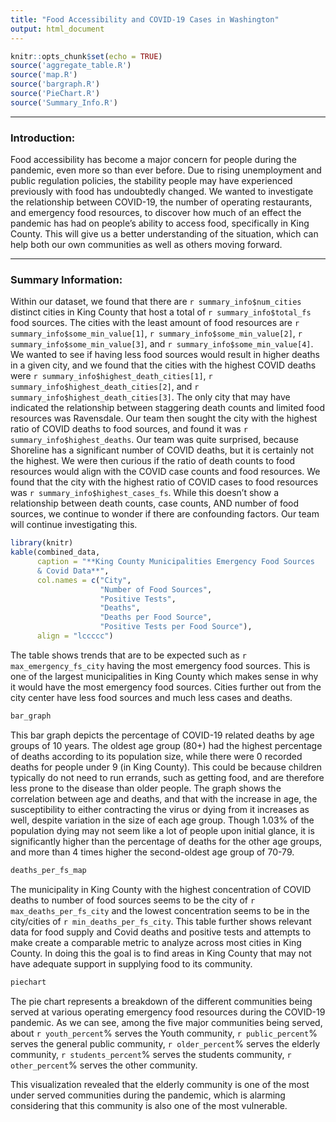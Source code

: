 ```yaml
---
title: "Food Accessibility and COVID-19 Cases in Washington"
output: html_document
---
```


```r
knitr::opts_chunk$set(echo = TRUE)
source('aggregate_table.R')
source('map.R')
source('bargraph.R')
source('PieChart.R')
source('Summary_Info.R')
```
---

### Introduction:
Food accessibility has become a major concern for people during the pandemic,
even more so than ever before. Due to rising unemployment and public regulation
policies, the stability people may have experienced previously with food has
undoubtedly changed. We wanted to investigate the relationship between COVID-19,
the number of operating restaurants, and emergency food resources, to discover
how much of an effect the pandemic has had on people’s ability to access food,
specifically in King County. This will give us a better understanding of the
situation, which can help both our own communities as well as others moving
forward.

---
### Summary Information:
Within our dataset, we found that there are `r summary_info$num_cities` distinct cities in King County that host a total of `r summary_info$total_fs` food sources. The cities with the 
least amount of food resources are `r summary_info$some_min_value[1]`,
`r summary_info$some_min_value[2]`, `r summary_info$some_min_value[3]`, and 
`r summary_info$some_min_value[4]`. We wanted to see if having less food sources 
would result in higher deaths in a given city, and we found that the cities with the 
highest COVID deaths were `r summary_info$highest_death_cities[1]`, 
`r summary_info$highest_death_cities[2]`, and `r summary_info$highest_death_cities[3]`.
The only city that may have indicated the relationship between staggering death counts and 
limited food resources was Ravensdale. Our team then sought the city with the 
highest ratio of COVID deaths to food sources, and found it was `r summary_info$highest_deaths`. 
Our team was quite surprised, because Shoreline has a significant number of COVID deaths,
but it is certainly not the highest. We were then curious if the ratio of death counts to 
food resources  would align with the COVID case counts and food resources.
We found that the city with the highest ratio of COVID cases to food resources was 
`r summary_info$highest_cases_fs`. While this doesn't show a relationship between
death counts, case counts, AND number of food sources, we continue to wonder if 
there are confounding factors. Our team will continue investigating this.


```r
library(knitr)
kable(combined_data,
      caption = "**King County Municipalities Emergency Food Sources
      & Covid Data**",
      col.names = c("City",
                    "Number of Food Sources",
                    "Positive Tests",
                    "Deaths",
                    "Deaths per Food Source",
                    "Positive Tests per Food Source"),
      align = "lccccc")
```

The table shows trends that are to be expected such as `r max_emergency_fs_city`
having the most emergency food sources. This is one of the largest municipalities
in King County which makes sense in why it would have the most emergency food
sources. Cities further out from the city center have less food sources and much
less cases and deaths.

```r
bar_graph

```

This bar graph depicts the percentage of COVID-19 related deaths by age groups of
10 years. The oldest age group (80+) had the highest percentage of deaths according
to its population size, while there were 0 recorded deaths for people under 9
(in King County). This could be because children typically do not need to run errands,
such as getting food, and are therefore less prone to the disease than older people.
The graph shows the correlation between age and deaths, and that with the increase
in age, the susceptibility to either contracting the virus or dying from it increases
as well, despite variation in the size of each age group. Though 1.03% of the
population dying may not seem like a lot of people upon initial glance, it is
significantly higher than the percentage of deaths for the other age groups, and
more than 4 times higher the second-oldest age group of 70-79.


```r
deaths_per_fs_map
```

The municipality in King County with the highest concentration of COVID deaths
to number of food sources seems to be the city of `r max_deaths_per_fs_city` and
the lowest concentration seems to be in the city/cities of `r min_deaths_per_fs_city`.
This table further shows relevant data for food supply and Covid deaths and
positive tests and attempts to make create a comparable metric to analyze across
most cities in King County. In doing this the goal is to find areas in King
County that may not have adequate support in supplying food to its community.

```r
piechart
```

The pie chart represents a breakdown of the different communities being served at
various operating emergency food resources during the COVID-19 pandemic. As we can
see, among the five major communities being served, about `r youth_percent`% serves
the Youth community, `r public_percent`% serves the general public community,
`r older_percent`% serves the elderly community, `r students_percent`% serves the
students community, `r other_percent`% serves the other community.

This visualization revealed that the elderly community is one of the most under
served communities during the pandemic, which is alarming considering that this
community is also one of the most vulnerable.
